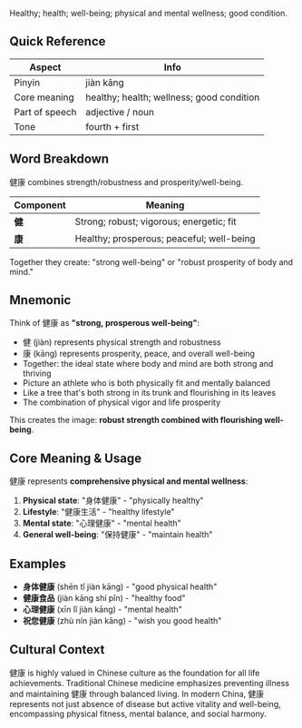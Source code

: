 Healthy; health; well-being; physical and mental wellness; good condition.

## Quick Reference

| Aspect         | Info                                      |
| -------------- | ----------------------------------------- |
| Pinyin         | jiàn kāng                                 |
| Core meaning   | healthy; health; wellness; good condition |
| Part of speech | adjective / noun                          |
| Tone           | fourth + first                            |

## Word Breakdown

健康 combines strength/robustness and prosperity/well-being.

| Component | Meaning                                   |
| --------- | ----------------------------------------- |
| **健**    | Strong; robust; vigorous; energetic; fit  |
| **康**    | Healthy; prosperous; peaceful; well-being |

Together they create: "strong well-being" or "robust prosperity of body and mind."

## Mnemonic

Think of 健康 as **"strong, prosperous well-being"**:

- 健 (jiàn) represents physical strength and robustness
- 康 (kāng) represents prosperity, peace, and overall well-being
- Together: the ideal state where body and mind are both strong and thriving
- Picture an athlete who is both physically fit and mentally balanced
- Like a tree that's both strong in its trunk and flourishing in its leaves
- The combination of physical vigor and life prosperity

This creates the image: **robust strength combined with flourishing well-being**.

## Core Meaning & Usage

健康 represents **comprehensive physical and mental wellness**:

1. **Physical state**: "身体健康" - "physically healthy"
2. **Lifestyle**: "健康生活" - "healthy lifestyle"
3. **Mental state**: "心理健康" - "mental health"
4. **General well-being**: "保持健康" - "maintain health"

## Examples

- **身体健康** (shēn tǐ jiàn kāng) - "good physical health"
- **健康食品** (jiàn kāng shí pǐn) - "healthy food"
- **心理健康** (xīn lǐ jiàn kāng) - "mental health"
- **祝您健康** (zhù nín jiàn kāng) - "wish you good health"

## Cultural Context

健康 is highly valued in Chinese culture as the foundation for all life achievements. Traditional
Chinese medicine emphasizes preventing illness and maintaining 健康 through balanced living. In
modern China, 健康 represents not just absence of disease but active vitality and well-being,
encompassing physical fitness, mental balance, and social harmony.
